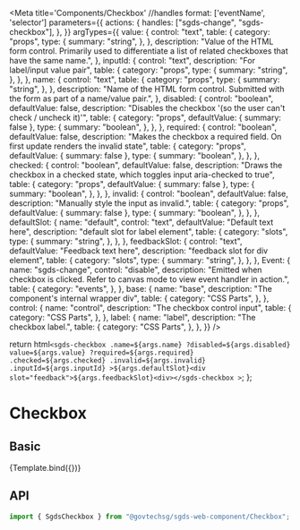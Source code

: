 
<Meta
  title='Components/Checkbox'
  //handles format: ['eventName', 'selector']
  parameters={{
    actions: {
      handles: ["sgds-change", "sgds-checkbox"],
    },
  }}
  argTypes={{
    value: {
      control: "text",
      table: {
        category: "props",
        type: {
          summary: "string",
        },
      },
      description:
        "Value of the HTML form control. Primarily used to differentiate a list of related checkboxes that have the same name.",
    },
    inputId: {
      control: "text",
      description: "For label/input value pair",
      table: {
        category: "props",
        type: {
          summary: "string",
        },
      },
    },
    name: {
      control: "text",
      table: {
        category: "props",
        type: {
          summary: "string",
        },
      },
      description:
        "Name of the HTML form control. Submitted with the form as part of a name/value pair.",
    },
    disabled: {
      control: "boolean",
      defaultValue: false,
      description:
        "Disables the checkbox '(so the user can't check / uncheck it)'",
      table: {
        category: "props",
        defaultValue: { summary: false },
        type: {
          summary: "boolean",
        },
      },
    },
    required: {
      control: "boolean",
      defaultValue: false,
      description: "Makes the checkbox a required field. On first update renders the invalid state",
      table: {
        category: "props",
        defaultValue: { summary: false },
        type: {
          summary: "boolean",
        },
      },
    },
    checked: {
      control: "boolean",
      defaultValue: false,
      description:
        "Draws the checkbox in a checked state, which toggles input aria-checked to true",
      table: {
        category: "props",
        defaultValue: { summary: false },
        type: {
          summary: "boolean",
        },
      },
    },
    invalid: {
      control: "boolean",
      defaultValue: false,
      description:
        "Manually style the input as invalid.",
      table: {
        category: "props",
        defaultValue: { summary: false },
        type: {
          summary: "boolean",
        },
      },
    },
    defaultSlot: {
      name: "default",
      control: "text",
      defaultValue: "Default text here",
      description: "default slot for label element",
      table: {
        category: "slots",
        type: {
          summary: "string",
        },
      },
    },
    feedbackSlot: {
      control: "text",
      defaultValue: "Feedback text here",
      description: "feedback slot for div element",
      table: {
        category: "slots",
        type: {
          summary: "string",
        },
      },
    },
    Event: {
      name: "sgds-change",
      control: "disable",
      description:
        "Emitted when checkbox is clicked. Refer to canvas mode to view event handler in action.",
      table: {
        category: "events",
      },
    },
    base: {
      name: "base",
      description: "The component's internal wrapper div",
      table: {
        category: "CSS Parts",
      },
    },
    control: {
      name: "control",
      description: "The checkbox control input",
      table: {
        category: "CSS Parts",
      },
    },
    label: {
      name: "label",
      description: "The checkbox label.",
      table: {
        category: "CSS Parts",
      },
    },
  }}
/>

  return html`
    <sgds-checkbox
      .name=${args.name}
      ?disabled=${args.disabled}
      value=${args.value}
      ?required=${args.required}
      .checked=${args.checked}
      .invalid=${args.invalid}
      .inputId=${args.inputId}
      >${args.defaultSlot}<div slot="feedback">${args.feedbackSlot}<div></sgds-checkbox
    >
  `;
};

# Checkbox

## Basic

<Canvas>
  <Story name='Basic'>{Template.bind({})}</Story>
</Canvas>

## API

```jsx
import { SgdsCheckbox } from "@govtechsg/sgds-web-component/Checkbox";
```

<ArgsTable story='Basic' />
